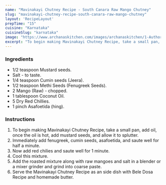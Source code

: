 ---
name: "Mavinakayi Chutney Recipe - South Canara Raw Mango Chutney"
slug: "mavinakayi-chutney-recipe-south-canara-raw-mango-chutney"
layout: 'RecipeLayout'
prepTime: "15"
cuisine: "Karnataka"
cuisineSlug: "karnataka"
image: "https://www.archanaskitchen.com/images/archanaskitchen/1-Author/pavithrahr-gmail.com/South_Canara_Special_Mavinakai_Heendi_Raw_Mango_Spicy_Chutney_recipe_edited1.jpg"
excerpt: "To begin making Mavinakayi Chutney Recipe, take a small pan, add oil, once the oil is hot, add mustard seeds, and allow it to splutter"
---

### Ingredients

- 1/2 teaspoon Mustard seeds.
- Salt - to taste.
- 1/4 teaspoon Cumin seeds (Jeera).
- 1/2 teaspoon Methi Seeds (Fenugreek Seeds).
- 2 Mango (Raw) - chopped.
- 1 tablespoon Coconut Oil.
- 5 Dry Red Chillies.
- 1 pinch Asafoetida (hing).

### Instructions

1. To begin making Mavinakayi Chutney Recipe, take a small pan, add oil, once the oil is hot, add mustard seeds, and allow it to splutter.
1. Immediately add fenugreek, cumin seeds, asafoetida, and saute well for half a minute.
1. Now add red chilies and saute well for 1 minute.
1. Cool this mixture.
1. Add the roasted mixture along with raw mangoes and salt in a blender or a mixer grinder and grind into coarse paste.
1. Serve the Mavinakayi Chutney Recipe as an side dish with Bele Dosa Recipe and homemade butter.
